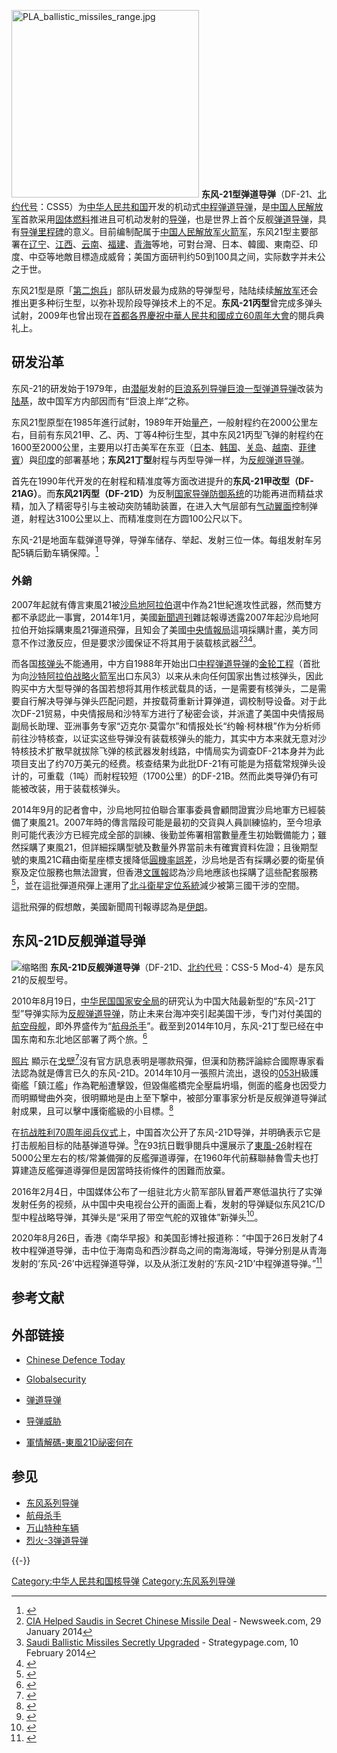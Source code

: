 {{Infobox_Missile 
| is_missile=yes
|name = 东风-21/CSS-5 
|image = DF-21A TEL - Chinese Military Museum Beijing.jpg 
|image_size= 300px
|Function = 中程战略战术打击 
|origin= {{PRC}}
|image_caption = 东风-21/CSS-5发射车 
|Contractor = 
|Unit_cost = 
|User={{PLA-RF}}<br>[[File:Flag_of_the_Royal_Saudi_Strategic_Missile_Force.png|20px]] [[沙特阿拉伯皇家战略火箭军|沙特阿拉伯皇家战略火箭军]]
|Deployment = 1991年 
|number = 超过100架（2021）
|Engine = 两段式[[固体燃料|固体燃料]]火箭 
|Launch_mass = 600公斤以上 
|Length = 10.7米(DF-21A);12.8米(DF-21C)
|Diameter = 1.4米
|Wing_span = 
|Speed = 入大气层后8+马赫 
|Range = 1，700~3,100km 
|Flying_altitude = 
|Warhead = 1或5-6 (改进型)<ref>{{cite news |title=New Chinese Missiles Target the Greater Asian Region |url=http://www.strategycenter.net/research/pubID.165/pub_detail.asp |language=en |author=Richard Fisher, Jr. |publisher=IASC |date=2007-07-24 |accessdate=2015-09-03 |deadurl=yes |archiveurl=https://web.archive.org/web/20141209015512/http://strategycenter.net/research/pubID.165/pub_detail.asp |archivedate=2014-12-09 }}</ref> 200-300-700 KT[[核弹|核弹]]<ref>{{cite web |url = http://www.nti.org/db/China/wwhmdat.htm |title = Nuclear Warhead Modernization |publisher = Nti.org |archiveurl = https://web.archive.org/web/20110605041609/http://www.nti.org/db/China/wwhmdat.htm |archivedate = 2011-06-05 |accessdate = 2015-09-03 |language = en |dead-url = no }}</ref> 
|Guidance = [[惯性陀螺|惯性陀螺]] + 弹载电脑 
|CEP = 
|Launch_platform = [[机动车|机动车]] 
}} 
[[File:PLA_ballistic_missiles_range.jpg|300px]] 
'''东风-21型弹道导弹'''（DF-21、[[北约代号|北约代号]]：CSS5）为[[中华人民共和国|中华人民共和国]]开发的机动式[[中程弹道导弹|中程弹道导弹]]，是[[中国人民解放军|中国人民解放军]]首款采用[[固体燃料|固体燃料]]推进且可机动发射的[[导弹|导弹]]，也是世界上首个反舰[[弹道导弹|弹道导弹]]，具有[[导弹|导弹]][[里程碑|里程碑]]的意义。目前编制配属于[[中国人民解放军火箭军|中国人民解放军火箭军]]，东风21型主要部署在[[辽宁|辽宁]]、[[江西|江西]]、[[云南|云南]]、[[福建|福建]]、[[青海|青海]]等地，可對台灣、日本、韓國、東南亞、印度、中亞等地敵目標造成威脅；美国方面研判约50到100具之间，实际数字并未公之于世。

东风21型是原「[[第二炮兵|第二炮兵]]」部队研发最为成熟的导弹型号，陆陆续续[[解放军|解放军]]还会推出更多种衍生型，以弥补现阶段导弹技术上的不足。'''东风-21丙型'''曾完成多弹头试射，2009年也曾出现在[[首都各界慶祝中華人民共和國成立60周年大會|首都各界慶祝中華人民共和國成立60周年大會]]的閱兵典礼上。

== 研发沿革 == 
东风-21的研发始于1979年，由[[潜艇|潜艇]]发射的[[巨浪系列导弹|巨浪系列导弹]][[巨浪-1|巨浪一型弹道导弹]]改装为[[陆基|陆基]]，故中国军方内部因而有“巨浪上岸”之称。 

东风21型原型在1985年進行試射，1989年开始[[量产|量产]]，一般射程约在2000公里左右，目前有东风21甲、乙、丙、丁等4种衍生型，其中东风21丙型飞弹的射程约在1600至2000公里，主要用以打击美军在东亚（[[日本|日本]]、[[韩国|韩国]]、[[关岛|关岛]]、[[越南|越南]]、[[菲律賓|菲律賓]]）與[[印度|印度]]的部署基地；'''东风21丁型'''射程与丙型导弹一样，为[[反舰弹道导弹|反舰弹道导弹]]。

首先在1990年代开发的在射程和精准度等方面改进提升的'''东风-21甲改型（DF-21AG）'''。而'''东风21丙型（DF-21D）'''为反制[[国家导弹防御系统|国家导弹防御系统]]的功能再进而精益求精，加入了精密导引与主被动突防辅助装置，在进入大气层部有[[气动|气动]][[翼面|翼面]]控制弹道，射程达3100公里以上、而精准度则在方圆100公尺以下。

东风-21是地面车载弹道导弹，导弹车储存、举起、发射三位一体。每组发射车另配5辆后勤车辆保障。<ref>{{cite web |url = http://military.cntv.cn/2016/01/18/ARTIkSHw7y8luT0p3k0cWSJs160118.shtml |language=zh |title = 美媒：中国火箭军掌控核武 包括潜射导弹 |website=央视网 |date=2016-01-18 |access-date=2016-01-18 |archive-url = https://web.archive.org/web/20160302201557/http://military.cntv.cn/2016/01/18/ARTIkSHw7y8luT0p3k0cWSJs160118.shtml |archive-date=2016-03-02 |dead-url=no }}</ref>

===外銷===
{{Refimprove section|time=2020-09-01T23:53:19+00:00}}

2007年起就有傳言東風21被[[沙烏地阿拉伯|沙烏地阿拉伯]]選中作為21世紀進攻性武器，然而雙方都不承認此一事實，2014年1月，美國[[新聞週刊|新聞週刊]]雜誌報導透露2007年起沙烏地阿拉伯开始採購東風21彈道飛彈，且知会了美國[[中央情報局|中央情報局]]這項採購計畫，美方同意不作过激反应，但是要求沙國保证不将其用于装载核武器<ref>[http://www.newsweek.com/exclusive-cia-helped-saudis-chinese-missile-deal-227283 CIA Helped Saudis in Secret Chinese Missile Deal] {{Wayback|url=http://www.newsweek.com/exclusive-cia-helped-saudis-chinese-missile-deal-227283 |date=20140210154249 }} - Newsweek.com, 29 January 2014</ref><ref>[http://strategypage.com/htmw/htart/articles/20140210.aspx Saudi Ballistic Missiles Secretly Upgraded] {{Wayback|url=http://strategypage.com/htmw/htart/articles/20140210.aspx |date=20140222212950 }} - Strategypage.com, 10 February 2014</ref><ref name=du-20140502>{{cite news |url = http://defense-update.com/20140502_saudi-arabia-unveils-part-strategic-missile-force-deterrent-move-iran.html |title=Saudi Arabia unveils part of strategic missile force - a deterrent move against Iran? |website = Defense Update |date=2 May 2014 |access-date=9 May 2014 |archive-url = https://web.archive.org/web/20140509062136/http://defense-update.com/20140502_saudi-arabia-unveils-part-strategic-missile-force-deterrent-move-iran.html |archive-date=2014-05-09 |dead-url=yes }}</ref>。

而各国[[核弹头|核弹头]]不能通用，中方自1988年开始出口[[中程弹道导弹|中程弹道导弹]]的[[金轮工程|金轮工程]]（首批为向[[沙特阿拉伯战略火箭军|沙特阿拉伯战略火箭军]]出口东风3）以来从未向任何国家出售过核弹头，因此购买中方大型导弹的各国若想将其用作核武载具的话，一是需要有核弹头，二是需要自行解决导弹与弹头匹配问题，并按载荷重新计算弹道，调校制导设备。对于此次DF-21贸易，中央情报局和沙特军方进行了秘密会谈，并派遣了美国中央情报局副局长助理、亚洲事务专家“迈克尔·莫雷尔”和情报处长“约翰·柯林根”作为分析师前往沙特核查，以证实这些导弹没有装载核弹头的能力，其实中方本来就无意对沙特核技术扩散早就拔除飞弹的核武器发射线路，中情局实为调查DF-21本身并为此项目支出了约70万美元的经费。核查结果为此批DF-21有可能是为搭载常规弹头设计的，可重载（1吨）而射程较短（1700公里）的DF-21B。然而此类导弹仍有可能被改装，用于装载核弹头。

2014年9月的記者會中，沙烏地阿拉伯聯合軍事委員會顧問證實沙烏地軍方已經裝備了東風21。2007年時的傳言階段可能是最初的交貨與人員訓練協約，至今坦承則可能代表沙方已經完成全部的訓練、後勤並佈署相當數量產生初始戰備能力；雖然採購了東風21，但詳細採購型號及數量外界當前未有確實資料佐證；且後期型號的東風21C藉由衛星座標支援降低[[圓機率誤差|圓機率誤差]]，沙烏地是否有採購必要的衛星偵察及定位服務也無法證實，但香港[[文汇报_(香港)|文匯報]]認為沙烏地應該也採購了這些配套服務<ref>{{cite web |url = http://news.wenweipo.com/2014/09/21/IN1409210023.htm |language=zh-HK |title=沙特首次證實已購買中國東風21導彈 |website=文匯網 |date=2014-09-21 |access-date=2015-09-03 |archive-url = https://web.archive.org/web/20160304065542/http://news.wenweipo.com/2014/09/21/IN1409210023.htm |archive-date=2016-03-04 |dead-url=no }}</ref>，並在這批彈道飛彈上運用了[[北斗衛星定位系統|北斗衛星定位系統]]減少被第三國干涉的空間。

這批飛彈的假想敵，美國新聞周刊報導認為是[[伊朗|伊朗]]。

== 东风-21D反舰弹道导弹 ==
{{seealso|反舰弹道导弹}}
[[File:China_Announces_Troop_Cuts_at_WWII_Parade_(screenshot)_20159180736.JPG|缩略图]]
'''东风-21D反舰弹道导弹'''（DF-21D、[[北约代号|北约代号]]：CSS-5 Mod-4）是东风21的反舰型号。

2010年8月19日，[[中华民国国家安全局|中华民国国家安全局]]的研究认为中国大陆最新型的“东风-21丁型”导弹实际为[[反舰弹道导弹|反舰弹道导弹]]，防止未来台海冲突引起美国干涉，专门对付美国的[[航空母舰|航空母舰]]，即外界盛传为“[[航母杀手|航母杀手]]”。截至到2014年10月，东风-21丁型已经在中国东南和东北地区部署了两个旅。<ref>{{cite news |title=美报告：中国DF-41明年服役 已部署2个旅DF-21D |url=http://military.people.com.cn/n/2014/1014/c172467-25833622.html |language=zh-cn |publisher=[[人民网|人民网]] |date=2014-10-14 |accessdate=2015-09-03 |archive-url=https://web.archive.org/web/20150330174132/http://military.people.com.cn/n/2014/1014/c172467-25833622.html |archive-date=2015-03-30 |dead-url=no }}</ref>

[https://fas.org/man/eprint/gobi.pdf 照片] {{Wayback|url=https://fas.org/man/eprint/gobi.pdf |date=20210127081552 }}顯示在[[戈壁|戈壁]]<ref>{{cite news |title=200公尺平台炸2大洞　東風導彈傳模擬擊中美航母 |url=http://www.ettoday.net/news/20130128/158001.htm |language=zh-tw |publisher=[[东森新闻|东森新闻]] |date=2013-01-28 |accessdate=2015-09-03 |archive-url=https://web.archive.org/web/20150906064606/http://www.ettoday.net/news/20130128/158001.htm |archive-date=2015-09-06 |dead-url=no }}</ref>沒有官方訊息表明是哪款飛彈，但漢和防務評論綜合國際專家看法認為就是傳言已久的东风-21D。2014年10月一張照片流出，退役的[[053H|053H]]級護衛艦「鎮江艦」作為靶船遭擊毀，但毀傷艦橋完全壓扁坍塌，側面的艦身也因受力而明顯彎曲外突，很明顯地是由上至下撃中，被部分軍事家分析是反舰弹道导弹試射成果，且可以擊中護衛艦級的小目標。<ref>{{Cite web |url=http://www.ettoday.net/news/20170101/840458.htm |title=東森-東風-21當鐵拳？ |access-date=2017-01-19 |archive-url=https://web.archive.org/web/20170202091707/http://www.ettoday.net/news/20170101/840458.htm |archive-date=2017-02-02 |dead-url=no }}</ref>

在[[纪念中国人民抗日战争暨世界反法西斯战争胜利70周年阅兵式|抗战胜利70周年阅兵仪式]]上，中国首次公开了东风-21D导弹，并明确表示它是打击舰船目标的陆基弹道导弹。<ref>{{cite news |title=东风21D接受检阅 系我军海上非对称作战的“杀手锏” |url=http://politics.people.com.cn/n/2015/0903/c398090-27543495.html |language=zh-cn |publisher=[[人民網|人民網]] |date=2015-09-03 |accessdate=2015-09-04 |archive-url=https://web.archive.org/web/20150906235646/http://politics.people.com.cn/n/2015/0903/c398090-27543495.html |archive-date=2015-09-06 |dead-url=no }}</ref>在93抗日戰爭閱兵中還展示了[[东风-26中程弹道导弹|東風-26]]射程在5000公里左右的核/常兼備彈的反艦彈道導彈，在1960年代前蘇聯赫魯雪夫也打算建造反艦彈道導彈但是因當時技術條件的困難而放棄。

2016年2月4日，中国媒体公布了一组驻北方火箭军部队冒着严寒低温执行了实弹发射任务的视频，从中国中央电视台公开的画面上看，发射的导弹疑似东风21C/D型中程战略导弹，其弹头是“采用了带空气舵的双锥体”新弹头<ref>{{Cite web |url=http://slide.mil.news.sina.com.cn/l/slide_8_400_40461.html#p=1 |title=猛：北方火箭军实弹发射疑东风21改型战略导弹 |access-date=2016-02-04 |archive-url=https://web.archive.org/web/20160206084231/http://slide.mil.news.sina.com.cn/l/slide_8_400_40461.html#p=1 |archive-date=2016-02-06 |dead-url=no }}</ref>。

2020年8月26日，香港《南华早报》和美国彭博社报道称：“中国于26日发射了4枚中程弹道导弹，击中位于海南岛和西沙群岛之间的南海海域，导弹分别是从青海发射的‘东风-26’中远程弹道导弹，以及从浙江发射的‘东风-21D’中程弹道导弹。”<ref>{{Cite web |url=https://mil.news.sina.com.cn/china/2020-08-28/doc-iivhvpwy3482580.shtml |title=专家：中国若射东风21D 美导弹预警系统很快就能发现 |access-date=2020-08-31 |archive-date=2020-10-15 |archive-url=https://web.archive.org/web/20201015113538/https://mil.news.sina.com.cn/china/2020-08-28/doc-iivhvpwy3482580.shtml }}</ref>

== 参考文献 == 
<!--https://www.popularmechanics.com/military/weapons/a33809002/china-carrier-killer-missile-test-america-warning/
https://www.scmp.com/news/china/military/article/3098972/chinese-military-launches-two-missiles-south-china-sea-warning
https://www.militarytimes.com/news/your-military/2020/08/27/report-china-fires-carrier-killer-missile-in-disputed-sea/-->
{{Reflist|33em}}

== 外部链接 == 
* {{en}}[https://web.archive.org/web/20080201232409/http://www.sinodefence.com/strategic/missile/df21.asp Chinese Defence Today] 
* {{en}}[http://www.globalsecurity.org/wmd/world/china/df-21.htm Globalsecurity] {{Wayback|url=http://www.globalsecurity.org/wmd/world/china/df-21.htm |date=20211116163052 }} 
* {{en}}[http://www.fas.org/nuke/intro/missile/index.html 弹道导弹]{{Wayback|url=http://www.fas.org/nuke/intro/missile/index.html |date=20090226050312 }} 
* {{en}}[https://web.archive.org/web/20160713164910/http://missilethreat.com/ 导弹威胁]
*[https://www.youtube.com/watch?v=1nibEt_m05M 軍情解碼-東風21D祕密何在] {{Wayback|url=https://www.youtube.com/watch?v=1nibEt_m05M |date=20200720181545 }}

== 参见 == 
* [[东风系列导弹|东风系列导弹]] 
* [[航母杀手|航母杀手]]
* [[万山特种车辆|万山特种车辆]]
* [[烈火-3弹道导弹|烈火-3弹道导弹]]

{{-}}
{{中国人民解放军火箭军}}
{{中国导弹|ssm}} 

{{DEFAULTSORT:D}}
[[Category:中华人民共和国核导弹|Category:中华人民共和国核导弹]] 
[[Category:东风系列导弹|Category:东风系列导弹]]